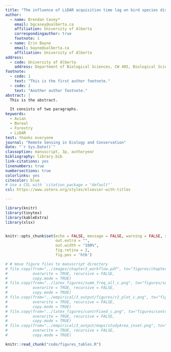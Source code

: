 ```yaml
---
title: "The influence of LiDAR acquisition time lag on bird species distribution models"
author:
  - name: Brendan Casey*
    email: bgcasey@ualberta.ca
    affiliation: University of Alberta
    correspondingauthor: true
    footnote: 1
  - name: Erin Bayne
    email: bayne@ualberta.ca
    affiliation: University of Alberta
address:
  - code: University of Alberta
    address: Department of Biological Sciences, CW 405, Biological Sciences Bldg., Edmonton, AB, T6G 2E9
footnote:
  - code: 1
    text: "This is the first author footnote."
  - code: 2
    text: "Another author footnote."
abstract: |
  This is the abstract.

  It consists of two paragraphs.
keywords: 
  - Avian
  - Boreal
  - Forestry
  - LiDAR
test: thanks everyone 
journal: "Remote Sensing in Ecology and Conservation"
date: "`r Sys.Date()`"
classoption: manuscript, 3p, authoryear
bibliography: library.bib
link-citations: yes
linenumbers: true
numbersections: true
colorlinks: yes
citecolor: blue
# Use a CSL with `citation_package = "default"`
csl: https://www.zotero.org/styles/elsevier-with-titles

---
```



```r

library(knitr)
library(tinytex)
library(kableExtra)
library(xlsx)


knitr::opts_chunk$set(echo = FALSE, message = FALSE, warning = FALSE, signif = 3,
                      out.extra = "",
                      out.width = "100%",
                      fig.retina = 2,
                      fig.pos = 'htb')

# # move figure files to manuscript directory
# file.copy(from="../images/chapter3_workflow.pdf", to="figures/chapter3_workflow.pdf",
#           overwrite = TRUE, recursive = FALSE,
#           copy.mode = TRUE)
# file.copy(from="../latex_figures/summ_freq_all_c.png", to="figures/summ_freq_all_c.png",
#           overwrite = TRUE, recursive = FALSE,
#           copy.mode = TRUE)
# file.copy(from="../empirical/3_output/figures/r2_plot_c.png", to="figures/r2_plot_c.png",
#           overwrite = TRUE, recursive = FALSE,
#           copy.mode = TRUE)
# file.copy(from="../latex_figures/contrFixed_c.png", to="figures/contrFixed_c.png",
#           overwrite = TRUE, recursive = FALSE,
#           copy.mode = TRUE)
# file.copy(from="../empirical/3_output/maps/studyArea_inset.png", to="figures/studyArea_inset.png",
#           overwrite = TRUE, recursive = FALSE,
#           copy.mode = TRUE)

knitr::read_chunk("code/figures_tables.R")

```






